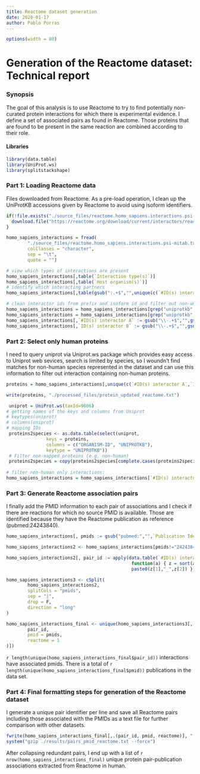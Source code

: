 ```yaml
---
title: Reactome dataset generation
date: 2020-01-17
author: Pablo Porras
---
```

```r
options(width = 80)
```
Generation of the Reactome dataset: Technical report
========================================================

### Synopsis

The goal of this analysis is to use Reactome to try to find potentially non-curated protein interactions for which there is experimental evidence. I define a set of associated pairs as found in Reactome. Those proteins that are found to be present in the same reaction are combined according to their role.  

#### Libraries
```r
library(data.table)
library(UniProt.ws)
library(splitstackshape)
```

### Part 1: Loading Reactome data

Files downloaded from Reactome. As a pre-load operation, I clean up the UniProtKB accessions given by Reactome to avoid using isoform identifiers. 

```r
if(!file.exists("./source_files/reactome.homo_sapiens.interactions.psi-mitab.txt")){
  download.file("https://reactome.org/download/current/interactors/reactome.homo_sapiens.interactions.psi-mitab.txt", destfile = "./source_files/reactome.homo_sapiens.interactions.psi-mitab.txt")
}

homo_sapiens_interactions = fread(
        "./source_files/reactome.homo_sapiens.interactions.psi-mitab.txt",
        colClasses = "character",
        sep = "\t", 
        quote = "")

# view which types of interactions are present
homo_sapiens_interactions[,table(`Interaction type(s)`)]
homo_sapiens_interactions[,table(`Host organism(s)`)]
# identify which interacting partners 
homo_sapiens_interactions[,table(gsub(":.+$","",unique(c(`#ID(s) interactor A`,`ID(s) interactor B`))))]

# clean interactor ids from prefix and isoform id and filter out non-uniprot pairs
homo_sapiens_interactions = homo_sapiens_interactions[grep("uniprotkb",`#ID(s) interactor A`),]
homo_sapiens_interactions = homo_sapiens_interactions[grep("uniprotkb",`ID(s) interactor B`),]
homo_sapiens_interactions[,`#ID(s) interactor A` := gsub("\\-.+$","",gsub("^uniprotkb:","",`#ID(s) interactor A`))]
homo_sapiens_interactions[,`ID(s) interactor B` := gsub("\\-.+$","",gsub("^uniprotkb:","",`ID(s) interactor B`))]
```

### Part 2: Select only human proteins

I need to query uniprot via Uniprot.ws package which provides easy access to Uniprot web sevices, search is limited by species, so I woundn't find matches for non-human species represented in the dataset and can use this information to filter out interaction containing non-human proteins. 

```r
proteins = homo_sapiens_interactions[,unique(c(`#ID(s) interactor A`,`ID(s) interactor B`))]

write(proteins, "./processed_files/protein_updated_reactome.txt")

 uniprot = UniProt.ws(taxId=9606)
# getting names of the keys and columns from Uniprot
# keytypes(uniprot)
# columns(uniprot)
# mapping IDs
 proteins2species <- as.data.table(select(uniprot, 
               keys = proteins, 
               columns = c("ORGANISM-ID", "UNIPROTKB"),
               keytype = "UNIPROTKB"))
 # Filter non-mapped proteins (e.g. non-human)
 proteins2species = copy(proteins2species[complete.cases(proteins2species),])
 
# filter non-human only interactions:
homo_sapiens_interactions = homo_sapiens_interactions[`#ID(s) interactor A` %in% proteins2species$UNIPROTKB,][`ID(s) interactor B` %in% proteins2species$UNIPROTKB,]
```

### Part 3: Generate Reactome association pairs

I finally add the PMID information to each pair of associations and I check if there are reactions for which no source PMID is available. Those are identified because they have the Reactome publication as reference (pubmed:24243840).

```r
homo_sapiens_interactions[, pmids := gsub("pubmed:","",`Publication Identifier(s)`)]

homo_sapiens_interactions2 <- homo_sapiens_interactions[pmids!="24243840"]

homo_sapiens_interactions2[, pair_id := apply(data.table(`#ID(s) interactor A`,`ID(s) interactor B`,stringsAsFactors = F), 1,
                                               function(a) { z = sort(a)
                                               paste0(z[1],"_",z[2]) })]

homo_sapiens_interactions3 <- cSplit(
        homo_sapiens_interactions2,
        splitCols = "pmids",
        sep = "|",
        drop = F,
        direction = "long"
)

homo_sapiens_interactions_final <- unique(homo_sapiens_interactions3[,.(
        pair_id,
        pmid = pmids,
        reactome = 1
)])
```
`r length(unique(homo_sapiens_interactions_final$pair_id))` interactions have associated pmids. There is a total of `r length(unique(homo_sapiens_interactions_final$pmid))` publications in the data set.

### Part 4: Final formatting steps for generation of the Reactome dataset

I generate a unique pair identifier per line and save all Reactome pairs including those associated with the PMIDs as a text file for further comparison with other datasets.

```r
fwrite(homo_sapiens_interactions_final[,.(pair_id, pmid, reactome)], "./results/pairs_pmid_reactome.txt", sep = "\t")
system("gzip ./results/pairs_pmid_reactome.txt --force")
```

After collapsing redundant pairs, I end up with a list of `r nrow(homo_sapiens_interactions_final)` unique protein pair-publication associations extracted from Reactome in human. 
